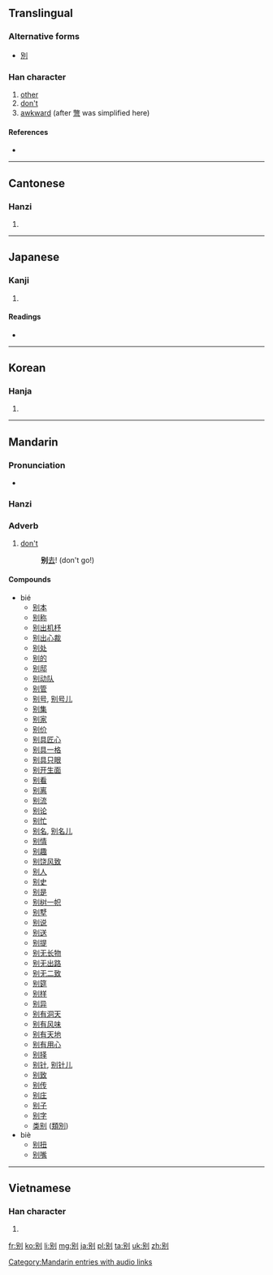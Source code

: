 {{also|別|彆}}
==Translingual==

===Alternative forms===
* [[別]]

===Han character===
{{Han char|rn=18|rad=刀|as=05|sn=7|four=|canj=口尸中弓 (RSLN), X口尸中弓 (XRSLN)|ids=⿰[[另]][[刂]]}}

# [[other]]
# [[don't]]
# [[awkward]] (after [[彆]] was simplified here)

====References====
* {{Han ref|kx=0138.281|dkj=01925|hdz=10328.130|uh=522B|ud=21035}}

----

==Cantonese==

===Hanzi===
{{yue-hanzi|jyut=[[bit6]]|y=bit6}}

# {{defn|lang=yue|sort=刀05}}

----

==Japanese==

===Kanji===
{{ja-kanji|grade=|rs=刀05}}

# {{defn|lang=ja|sort=刀05}}

====Readings====
* {{ja-readings|on=[[べつ]] (betsu), [[べち]] (bechi)|kun=[[わかれる]] (wakareru), [[わける]] (wakeru), [[わかれ]] (wakare)}}

----

==Korean==

===Hanja===
{{ko-hanja|hangeul=별|rv=byeol|mr=pyŏl}}

# {{defn|lang=ko|sort=刀05}}

----

==Mandarin==

===Pronunciation===
* {{audio|zh-bié.ogg|audio}}

===Hanzi===
{{cmn-hanzi|pin=[[bié]] ([[bie2]]), [[biè]] ([[bie4]])|wg=pieh<sup>2</sup>, pieh<sup>4</sup>}}

===Adverb===
{{cmn-adv|s|pin=bié|pint=bie2|tra=別|sim=别|rs=刀05}}

# [[don't]]
#: '''别'''[[去]]! (don't go!)

====Compounds====
* bié
** [[别本]]
** [[别称]]
** [[别出机杼]]
** [[别出心裁]]
** [[别处]]
** [[别的]]
** [[别邸]]
** [[别动队]]
** [[别管]]
** [[别号]], [[别号儿]]
** [[别集]]
** [[别家]]
** [[别价]]
** [[别具匠心]]
** [[别具一格]]
** [[别具只眼]]
** [[别开生面]]
** [[别看]]
** [[别离]]
** [[别流]]
** [[别论]]
** [[别忙]]
** [[别名]], [[别名儿]]
** [[别情]]
** [[别趣]]
** [[别饶风致]]
** [[别人]]
** [[别史]]
** [[别是]]
** [[别树一帜]]
** [[别墅]]
** [[别说]]
** [[别送]]
** [[别提]]
** [[别无长物]]
** [[别无出路]]
** [[别无二致]]
** [[别筵]]
** [[别样]]
** [[别异]]
** [[别有洞天]]
** [[别有风味]]
** [[别有天地]]
** [[别有用心]]
** [[别择]]
** [[别针]], [[别针儿]]
** [[别致]]
** [[别传]]
** [[别庄]]
** [[别子]]
** [[别字]]
** [[类别]] ([[類別]])
* biè
** [[别扭]]
** [[别嘴]]

[[Category:Mandarin entries with audio links]]

----

==Vietnamese==

===Han character===
{{vi-hantu|[[biệt]]|rs=刀05}}

# {{defn|lang=vi|sort=刀05}}

[[fr:别]]
[[ko:别]]
[[li:别]]
[[mg:别]]
[[ja:别]]
[[pl:别]]
[[ta:别]]
[[uk:别]]
[[zh:别]]
